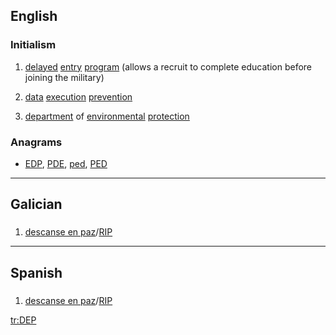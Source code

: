 {{also|dep|đẹp}}
==English==

===Initialism===
{{en-initialism}}

# {{context|US|military|lang=en}} [[delayed]] [[entry]] [[program]] (allows a recruit to complete education before joining the military)
# {{context|computing|lang=en}} [[data]] [[execution]] [[prevention]]
# [[department]] of [[environmental]] [[protection]]

===Anagrams===
* [[EDP#English|EDP]], [[PDE#English|PDE]], [[ped#English|ped]], [[PED#English|PED]]
----
==Galician==

==={{initialism-old|gl}}===
{{head|gl}}

# [[descanse en paz]]/[[RIP]]

----

==Spanish==

==={{initialism-old|es}}===
{{head|es}}

# [[descanse en paz]]/[[RIP]]

[[tr:DEP]]